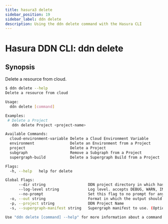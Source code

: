 ```yaml
---
title: hasura3 delete
sidebar_position: 19
sidebar_label: ddn delete
description: Using the ddn delete command with the Hasura CLI
---
```


# Hasura DDN CLI: ddn delete 

## Synopsis
Delete a resource from cloud.

```bash
$ ddn delete --help
Delete a resource from cloud

Usage:
  ddn delete [command]

Examples:
 # Delete a Project
   ddn delete Project <project-name>

Available Commands:
  cloud-environment-variable Delete a Cloud Environment Variable
  environment                Delete an Environment from a Project
  project                    Delete a Project
  subgraph                   Remove a Subgraph from a Project
  supergraph-build           Delete a Supergraph Build from a Project

Flags:
  -h, --help   help for delete

Global Flags:
      --dir string                   DDN project directory in which hasura.yaml is present (default ".")
      --log-level string             Log level. accepts DEBUG, WARN, INFO, ERROR, FATAL (default "INFO")
      --no-prompt                    Set this flag to no prompt for anything, the command fails if any input is missing
  -o, --out string                   Format in which the output should be printed, accepts table, json and yaml (default "table")
  -p, --project string               DDN Project Name
  -s, --supergraph-manifest string   Supergraph manifest to use. (Optional. DefaultSupergraphManifest used  if not provided)

Use "ddn delete [command] --help" for more information about a command.
```

